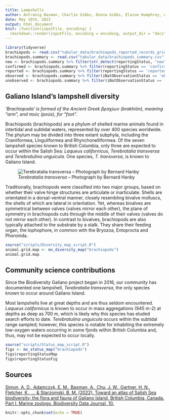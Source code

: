 ```yaml
---
title: Lampshells
author: Antranig Basman, Charlie Gibbs, Donna Gibbs, Elaine Humphrey, Andy Lamb, Andrew Simon
date: May 18th, 2023
output: html_document
knit: (function(inputFile, encoding) {
  rmarkdown::render(inputFile, encoding = encoding, output_dir = "docs") })
---
```


```r
library(tidyverse)
brachiopods <- read.csv("tabular_data/brachiopods_reported_records_gridded.csv")
brachiopods.summary <- read.csv("tabular_data/brachiopods_summary.csv")
new <- brachiopods.summary %>% filter(str_detect(reportingStatus, "new")) 
confirmed <- brachiopods.summary %>% filter(reportingStatus == 'confirmed') 
reported <- brachiopods.summary %>% filter(reportingStatus == 'reported') 
observed <- brachiopods.summary %>% filter(iNatObservationStatus == 'observed') 
unobserved <- brachiopods.summary %>% filter(iNatObservationStatus == 'unobserved') 
```

## Galiano Island's lampshell diversity

*‘Brachiopoda' is formed of the Ancient Greek βραχίων (brakhíōn), meaning “arm”, and πούς (poús), for “foot”.*

Brachiopods (brachiopods) are a phylum of shelled marine animals found in intertidal and subtidal waters, represented by over 400 species worldwide. The phylum may be divided into three extant subphyla, including the Craniiformea, Linguliformea and Rhynchonelliformea. Of the seven lampshell species known to British Columbia, only three are expected to occur within the Salish Sea: *Laqueus californicus*, *Terebratalia transversa* and *Terebratulina unguicula*. One species, *T. transversa*, is known to Galiano Island.

![*Terebratalia transversa* – Photograph by Bernard Hanby](media/Terebratalia_transversa_Bernard_Hanby.jpg)

Traditionally, brachiopods were classified into two major groups, based on whether their valve hinge structures are articulate or inarticulate. Shells are orientated in a dorsal-ventral manner, closely resembling bivalve molluscs, the shells of which are lateral in orientation. Yet, whereas bivalves are symmetrical between valves (valves mirror each other), the plane of symmetry in brachiopods cuts through the middle of their valves (valves do not mirror each other). In contrast to bivalves, brachiopods are also typically attached to the substrate by a stalk. They share their feeding organ, the lophophore, in common with the Bryozoa, Entoprocta and Phoronida. 

```r
source("scripts/Diversity_map_script.R")
animal.grid.map <- mx_diversity_map("brachiopods")
animal.grid.map
```

## Community science contributions

Since the Biodiversity Galiano project began in 2016, our community has documented one lampshell, *Terebratalia transversa*, the only species known to occur around Galiano Island.

Most lampshells live at great depths and are thus seldom encountered. *Laqueus californicus* is known to occur in mass aggregations (945 m-2) at depths as deep as 700 m, which is likely why this species has eluded search efforts to date. *Terebratulina unguicula* occurs within the subtidal range sampled; however, this species is notable for inhabiting the extremely low-oxygen waters occurring in some fjords within British Columbia and, thus, may not be expected to occur locally.

```r
source("scripts/Status_map_script.R")
figs <- mx_status_map("brachiopods")
figs$reportingStatusMap
figs$reportingStatusFig
```

## Sources

[Simon, A. D., Adamczyk, E. M., Basman, A., Chu, J. W., Gartner, H. N., Fletcher, K., ... & Starzomski, B. M. (2022). Toward an atlas of Salish Sea biodiversity: the flora and fauna of Galiano Island, British Columbia, Canada. Part I. Marine zoology. Biodiversity Data Journal, 10.](https://bdj.pensoft.net/article/76050/)

```r
knitr::opts_chunk$set(echo = TRUE)
```
